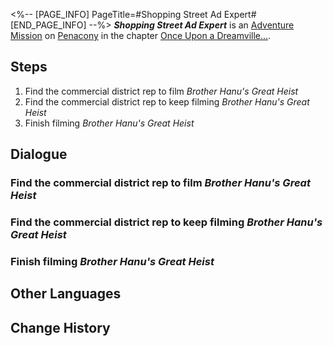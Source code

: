 <%-- [PAGE_INFO]
PageTitle=#Shopping Street Ad Expert#
[END_PAGE_INFO] --%>
{{Stub|Dialogue.}}
{{Mission Infobox
|id            = 8022120
|title         = 
|image         = <!--Mission Shopping Street Ad Expert.png-->
|type          = Adventure
|event_name    = 
|chapter       = Once Upon a Dreamville...
|requirements  = {{cx}}<!--Hidden Exploration Objective ID 8022105--> completed
|summary       = <!--official mission summary from Fate's Atlas-->
|characters    = Business Street Rep; Trailblazer
|startLocation = [[Penacony]] - [[Clock Studios Theme Park]]
|world         = Penacony
|area          = Clock Studios Theme Park
|prev          = 
|next          = 
|rewards       = Credit*5,000
}}
'''''Shopping Street Ad Expert''''' is an [[Adventure Mission]] on [[Penacony]] in the chapter [[Once Upon a Dreamville...]].

==Steps==
# Find the commercial district rep to film ''Brother Hanu's Great Heist''
# Find the commercial district rep to keep filming ''Brother Hanu's Great Heist''
# Finish filming ''Brother Hanu's Great Heist''

<!--
==Gameplay Notes==

--><!--
==Trial Character==

-->
==Dialogue==
{{Stub Dialogue}}
===Find the commercial district rep to film ''Brother Hanu's Great Heist''===
{{Mission Description|type=adventure|location=Clock Studios Theme Park|The ''Dreamjoy Memoir'' crew accepted the collaboration from Penacony merchants and planned a commercial named ''Brother Hanu's Great Heist''. Go help them!}}
{{Dialogue Start}}
:{{tx}}
{{Dialogue End}}

===Find the commercial district rep to keep filming ''Brother Hanu's Great Heist''===
{{Dialogue Start}}
:{{tx}}
{{Dialogue End}}

===Finish filming ''Brother Hanu's Great Heist''===
{{Mission Description|type=adventure|location=<!--to be added-->|update|Filming for the advertisement ''Brother Hanu's Great Heist'' is finished. Go show it to the client!}}
{{Dialogue Start}}
:{{tx}}
{{Dialogue End}}

==Other Languages==
{{Other Languages
|en   = Shopping Street Ad Expert
|zhs  = 商店街广告专家
|zht  = 商店街廣告專家
|ja   = 商店街の広告専門家
|ko   = 상점가 광고 전문가
|es   = Exper{{MC|f=ta|m=to}} en publicidad de la calle comercial
|fr   = Doctorat en publicité mention rue des affaires
|ru   = Эксперт уличной рекламы
|th   = กูรูโฆษณาในย่านการค้า
|vi   = Chuyên Gia Quảng Cáo Phố Thương Mại
|de   = {{MC|f=Werbespezialistin|m=Werbespezialist}} der Einkaufsstraße
|id   = Ahli Iklan Pusat Perbelanjaan
|pt   = Especialista em Anúncios da Rua Comercial
}}

==Change History==
{{Change History|2.2}}
